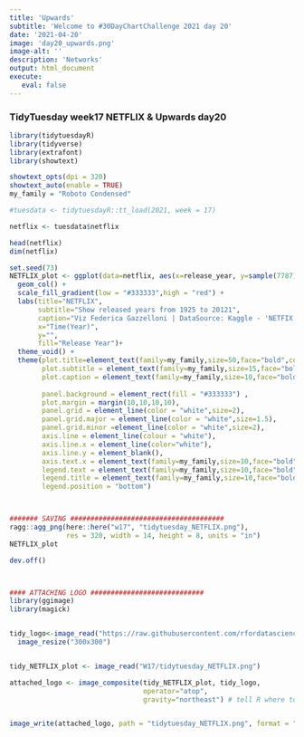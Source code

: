 ```yaml
---
title: 'Upwards'
subtitle: 'Welcome to #30DayChartChallenge 2021 day 20'
date: '2021-04-20'
image: 'day20_upwards.png'
image-alt: ''
description: 'Networks'
output: html_document
execute: 
   eval: false
---
```




### TidyTuesday week17 NETFLIX & Upwards day20


```r

library(tidytuesdayR)
library(tidyverse)
library(extrafont)
library(showtext)

showtext_opts(dpi = 320)
showtext_auto(enable = TRUE)
my_family = "Roboto Condensed"

#tuesdata <- tidytuesdayR::tt_load(2021, week = 17)

netflix <- tuesdata$netflix

head(netflix)
dim(netflix)

set.seed(73)
NETFLIX_plot <- ggplot(data=netflix, aes(x=release_year, y=sample(7787),fill=release_year)) +
  geom_col() +
  scale_fill_gradient(low = "#333333",high = "red") + 
  labs(title="NETFLIX",
       subtitle="Show released years from 1925 to 20121",
       caption="Viz Federica Gazzelloni | DataSource: Kaggle - 'NETFIX titles'| Tidytuesday week 17 & Upwards Day 20",
       x="Time(Year)",
       y="",
       fill="Release Year")+
  theme_void() +
  theme(plot.title=element_text(family=my_family,size=50,face="bold",color="red"),
        plot.subtitle = element_text(family=my_family,size=15,face="bold"),
        plot.caption = element_text(family=my_family,size=10,face="bold"),
        
        panel.background = element_rect(fill = "#333333") ,
        plot.margin = margin(10,10,10,10),
        panel.grid = element_line(color = "white",size=2),
        panel.grid.major = element_line(color = "white",size=1.5),
        panel.grid.minor =element_line(color = "white",size=2), 
        axis.line = element_line(colour = "white"),
        axis.line.x = element_line(color="white"),
        axis.line.y = element_blank(),
        axis.text.x = element_text(family=my_family,size=10,face="bold"),
        legend.text = element_text(family=my_family,size=10,face="bold"),
        legend.title = element_text(family=my_family,size=10,face="bold"),
        legend.position = "bottom")



####### SAVING ######################################
ragg::agg_png(here::here("w17", "tidytuesday_NETFLIX.png"),
              res = 320, width = 14, height = 8, units = "in")
NETFLIX_plot

dev.off()



#### ATTACHING LOGO ############################ 
library(ggimage)
library(magick)


tidy_logo<-image_read("https://raw.githubusercontent.com/rfordatascience/tidytuesday/master/static/plot_logo.png") %>%
  image_resize("300x300")


tidy_NETFLIX_plot <- image_read("W17/tidytuesday_NETFLIX.png")

attached_logo <- image_composite(tidy_NETFLIX_plot, tidy_logo,
                                 operator="atop",
                                 gravity="northeast") # tell R where to put the logo


image_write(attached_logo, path = "tidytuesday_NETFLIX.png", format = "png") # save final plot

```
